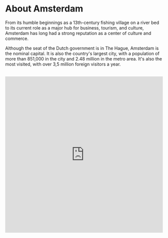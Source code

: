
# About Amsterdam
From its humble beginnings as a 13th-century fishing village on a river bed to its current role as a major hub for business, tourism, and culture, Amsterdam has long had a strong reputation as a center of culture and commerce.

Although the seat of the Dutch government is in The Hague, Amsterdam is the nominal capital. It is also the country's largest city, with a population of more than 851,000 in the city and 2.48 million in the metro area. It's also the most visited, with over 3,5 million foreign visitors a year.

<br />
<iframe
    src="https://www.youtube.com/embed/TF2qK6TX3YY"
    width="100%"
    height="500px"
    title="YouTube video player"
    frameBorder="0"
    allow="accelerometer; autoplay; clipboard-write; encrypted-media; gyroscope; picture-in-picture"
    allowFullscreen
/>

The 17th century is known as the Dutch Golden Age, which revolved around flourishing Amsterdam. At this time artists such as Rembrandt led a cultural renaissance in the city whilst Dutch ships sailed all over the world, bringing back exotic and highly valued products such as spices and silk. The end of the Golden Age was signaled in 1672 when the Netherlands was attacked by pretty much all of its neighbors, France, England, and two German states combined.

France invaded the Netherlands again in 1795, led by Napoleon and Nazis in 1940. The 60 years following the war saw Amsterdam change immensely. It moved from being a trade city to a service-based city and became a lot more liberally minded following the fascism of WWII. There was a clean-up of the police force, and several liberalization movements from the 1960s through to the 1980s had a big impact. Amsterdam also became renowned for its tolerance to soft drug use. This remains the case today, although the Dutch combine it with their traditional business acumen and sense, and have managed to turn it into a thriving industry.

